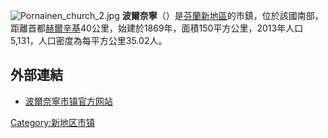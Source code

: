[[File:Pornainen_church_2.jpg|thumb]]
'''波爾奈寧'''（{{lang-fi|Pornainen}}）是[[芬蘭|芬蘭]][[新地區|新地區]]的市鎮，位於該國南部，距離首都[[赫爾辛基|赫爾辛基]]40公里，始建於1869年，面積150平方公里，2013年人口5,131，人口密度為每平方公里35.02人。

==外部連結==
{{commonscat|Pornainen}}
*[http://www.pornainen.fi/ 波爾奈寧市镇官方网站] {{Wayback|url=http://www.pornainen.fi/ |date=20210328135716 }} {{fi}}

{{Finland-geo-stub}}

[[Category:新地区市镇|Category:新地区市镇]]